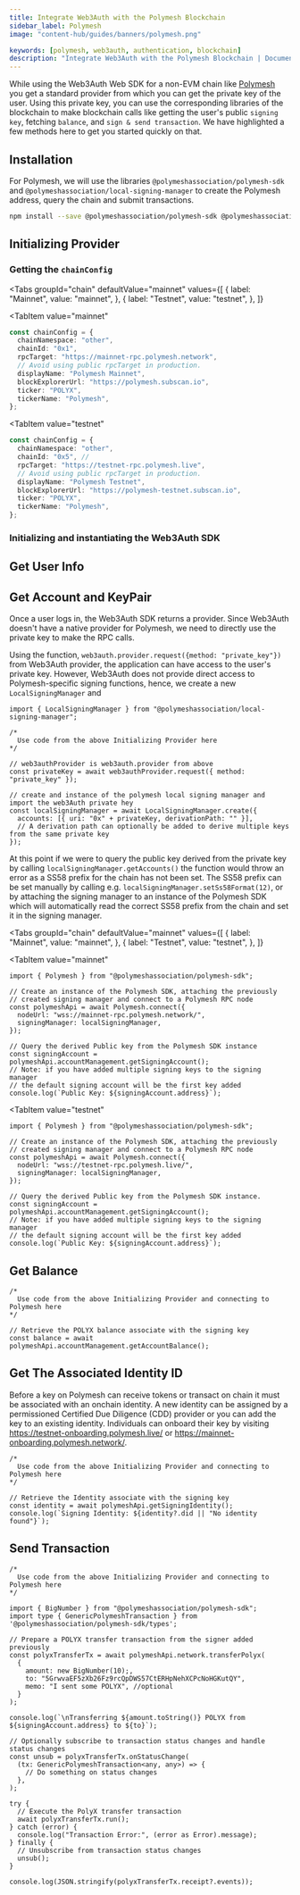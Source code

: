 ```yaml
---
title: Integrate Web3Auth with the Polymesh Blockchain
sidebar_label: Polymesh
image: "content-hub/guides/banners/polymesh.png"

keywords: [polymesh, web3auth, authentication, blockchain]
description: "Integrate Web3Auth with the Polymesh Blockchain | Documentation - Web3Auth"
---
```



While using the Web3Auth Web SDK for a non-EVM chain like [Polymesh](https://www.polymesh.network/)
you get a standard provider from which you can get the private key of the user. Using this private
key, you can use the corresponding libraries of the blockchain to make blockchain calls like getting
the user's public `signing key`, fetching `balance`, and `sign & send transaction`. We have
highlighted a few methods here to get you started quickly on that.

## Installation

For Polymesh, we will use the libraries `@polymeshassociation/polymesh-sdk` and
`@polymeshassociation/local-signing-manager` to create the Polymesh address, query the chain and
submit transactions.

```bash npm2yarn
npm install --save @polymeshassociation/polymesh-sdk @polymeshassociation/local-signing-manager
```

## Initializing Provider

### Getting the `chainConfig`

<Tabs
 groupId="chain"
 defaultValue="mainnet"
  values={[
    { label: "Mainnet", value: "mainnet", },
    { label: "Testnet", value: "testnet", },
  ]}
>
<TabItem
  value="mainnet"
>

```typescript
const chainConfig = {
  chainNamespace: "other",
  chainId: "0x1",
  rpcTarget: "https://mainnet-rpc.polymesh.network",
  // Avoid using public rpcTarget in production.
  displayName: "Polymesh Mainnet",
  blockExplorerUrl: "https://polymesh.subscan.io",
  ticker: "POLYX",
  tickerName: "Polymesh",
};
```

</TabItem>

<TabItem
  value="testnet"
>

```typescript
const chainConfig = {
  chainNamespace: "other",
  chainId: "0x5", //
  rpcTarget: "https://testnet-rpc.polymesh.live",
  // Avoid using public rpcTarget in production.
  displayName: "Polymesh Testnet",
  blockExplorerUrl: "https://polymesh-testnet.subscan.io",
  ticker: "POLYX",
  tickerName: "Polymesh",
};
```

</TabItem>
</Tabs>

### Initializing and instantiating the Web3Auth SDK

<InitializeWeb3Auth />

## Get User Info

<GetUserInfoSnippet />

## Get Account and KeyPair

Once a user logs in, the Web3Auth SDK returns a provider. Since Web3Auth doesn't have a native
provider for Polymesh, we need to directly use the private key to make the RPC calls.

Using the function, `web3auth.provider.request({method: "private_key"})` from Web3Auth provider, the
application can have access to the user's private key. However, Web3Auth does not provide direct
access to Polymesh-specific signing functions, hence, we create a new `LocalSigningManager` and

```tsx
import { LocalSigningManager } from "@polymeshassociation/local-signing-manager";

/*
  Use code from the above Initializing Provider here
*/

// web3authProvider is web3auth.provider from above
const privateKey = await web3authProvider.request({ method: "private_key" });

// create and instance of the polymesh local signing manager and import the web3Auth private hey
const localSigningManager = await LocalSigningManager.create({
  accounts: [{ uri: "0x" + privateKey, derivationPath: "" }],
  // A derivation path can optionally be added to derive multiple keys from the same private key
});
```

At this point if we were to query the public key derived from the private key by calling
`localSigningManager.getAccounts()` the function would throw an error as a SS58 prefix for the chain
has not been set. The SS58 prefix can be set manually by calling e.g.
`localSigningManager.setSs58Format(12)`, or by attaching the signing manager to an instance of the
Polymesh SDK which will automatically read the correct SS58 prefix from the chain and set it in the
signing manager.

<Tabs
 groupId="chain"
 defaultValue="mainnet"
  values={[
    { label: "Mainnet", value: "mainnet", },
    { label: "Testnet", value: "testnet", },
  ]}
>
<TabItem
  value="mainnet"
>

```tsx
import { Polymesh } from "@polymeshassociation/polymesh-sdk";

// Create an instance of the Polymesh SDK, attaching the previously
// created signing manager and connect to a Polymesh RPC node
const polymeshApi = await Polymesh.connect({
  nodeUrl: "wss://mainnet-rpc.polymesh.network/",
  signingManager: localSigningManager,
});

// Query the derived Public key from the Polymesh SDK instance
const signingAccount = polymeshApi.accountManagement.getSigningAccount();
// Note: if you have added multiple signing keys to the signing manager
// the default signing account will be the first key added
console.log(`Public Key: ${signingAccount.address}`);
```

</TabItem>

<TabItem
  value="testnet"
>

```tsx
import { Polymesh } from "@polymeshassociation/polymesh-sdk";

// Create an instance of the Polymesh SDK, attaching the previously
// created signing manager and connect to a Polymesh RPC node
const polymeshApi = await Polymesh.connect({
  nodeUrl: "wss://testnet-rpc.polymesh.live/",
  signingManager: localSigningManager,
});

// Query the derived Public key from the Polymesh SDK instance.
const signingAccount = polymeshApi.accountManagement.getSigningAccount();
// Note: if you have added multiple signing keys to the signing manager
// the default signing account will be the first key added
console.log(`Public Key: ${signingAccount.address}`);
```

</TabItem>
</Tabs>

## Get Balance

```tsx
/*
  Use code from the above Initializing Provider and connecting to Polymesh here
*/

// Retrieve the POLYX balance associate with the signing key
const balance = await polymeshApi.accountManagement.getAccountBalance();
```

## Get The Associated Identity ID

Before a key on Polymesh can receive tokens or transact on chain it must be associated with an
onchain identity. A new identity can be assigned by a permissioned Certified Due Diligence (CDD)
provider or you can add the key to an existing identity. Individuals can onboard their key by
visiting https://testnet-onboarding.polymesh.live/ or https://mainnet-onboarding.polymesh.network/.

```tsx
/*
  Use code from the above Initializing Provider and connecting to Polymesh here
*/

// Retrieve the Identity associate with the signing key
const identity = await polymeshApi.getSigningIdentity();
console.log(`Signing Identity: ${identity?.did || "No identity found"}`);
```

## Send Transaction

```tsx
/*
  Use code from the above Initializing Provider and connecting to Polymesh here
*/

import { BigNumber } from "@polymeshassociation/polymesh-sdk";
import type { GenericPolymeshTransaction } from '@polymeshassociation/polymesh-sdk/types';

// Prepare a POLYX transfer transaction from the signer added previously
const polyxTransferTx = await polymeshApi.network.transferPolyx(
  {
    amount: new BigNumber(10);,
    to: "5GrwvaEF5zXb26Fz9rcQpDWS57CtERHpNehXCPcNoHGKutQY",
    memo: "I sent some POLYX", //optional
  }
);

console.log(`\nTransferring ${amount.toString()} POLYX from ${signingAccount.address} to ${to}`);

// Optionally subscribe to transaction status changes and handle status changes
const unsub = polyxTransferTx.onStatusChange(
  (tx: GenericPolymeshTransaction<any, any>) => {
    // Do something on status changes
  },
);

try {
  // Execute the PolyX transfer transaction
  await polyxTransferTx.run();
} catch (error) {
  console.log("Transaction Error:", (error as Error).message);
} finally {
  // Unsubscribe from transaction status changes
  unsub();
}

console.log(JSON.stringify(polyxTransferTx.receipt?.events));
```
